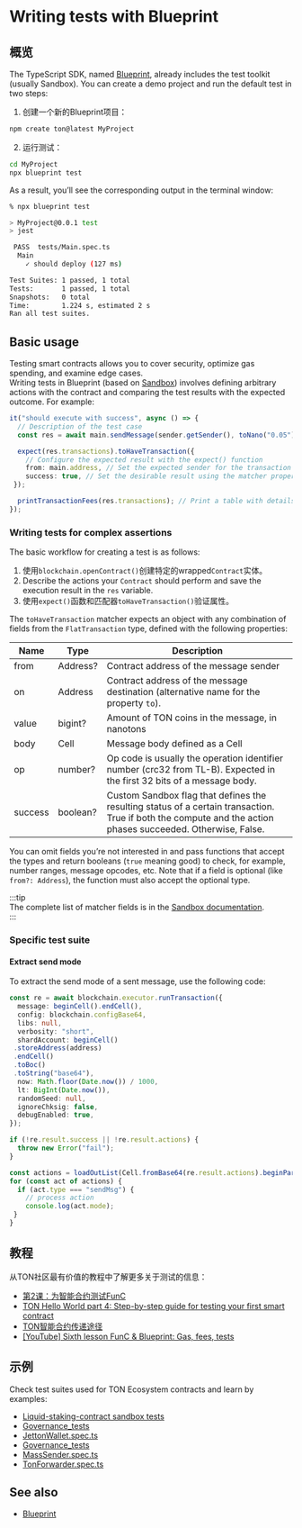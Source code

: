 
# Writing tests with Blueprint

## 概览

The TypeScript SDK, named [Blueprint](/v3/documentation/smart-contracts/getting-started/javascript), already includes the test toolkit (usually Sandbox). You can create a demo project and run the default test in two steps:

1. 创建一个新的Blueprint项目：

```bash
npm create ton@latest MyProject
```

2. 运行测试：

```bash
cd MyProject
npx blueprint test
```

As a result, you’ll see the corresponding output in the terminal window:

```bash
% npx blueprint test

> MyProject@0.0.1 test
> jest

 PASS  tests/Main.spec.ts
  Main
    ✓ should deploy (127 ms)

Test Suites: 1 passed, 1 total
Tests:       1 passed, 1 total
Snapshots:   0 total
Time:        1.224 s, estimated 2 s
Ran all test suites.
```

## Basic usage

Testing smart contracts allows you to cover security, optimize gas spending, and examine edge cases.\
Writing tests in Blueprint (based on [Sandbox](https://github.com/ton-org/sandbox)) involves defining arbitrary actions with the contract and comparing the test results with the expected outcome. For example:

```typescript
it("should execute with success", async () => {
  // Description of the test case
  const res = await main.sendMessage(sender.getSender(), toNano("0.05")); // Perform an action with the contract and save the result in res

  expect(res.transactions).toHaveTransaction({
    // Configure the expected result with the expect() function
    from: main.address, // Set the expected sender for the transaction
    success: true, // Set the desirable result using the matcher property success
 });

  printTransactionFees(res.transactions); // Print a table with details on spent fees
});
```

### Writing tests for complex assertions

The basic workflow for creating a test is as follows:

1. 使用`blockchain.openContract()`创建特定的wrapped`Contract`实体。
2. Describe the actions your `Contract` should perform and save the execution result in the `res` variable.
3. 使用`expect()`函数和匹配器`toHaveTransaction()`验证属性。

The `toHaveTransaction` matcher expects an object with any combination of fields from the `FlatTransaction` type, defined with the following properties:

| Name                 | Type     | Description                                                                                                                                                 |
| -------------------- | -------- | ----------------------------------------------------------------------------------------------------------------------------------------------------------- |
| from                 | Address? | Contract address of the message sender                                                                                                                      |
| on                   | Address  | Contract address of the message destination (alternative name for the property `to`).                                                                       |
| value                | bigint?  | Amount of TON coins in the message, in nanotons                                                                                                             |
| body                 | Cell     | Message body defined as a Cell                                                                                                                              |
| op                   | number?  | Op code is usually the operation identifier number (crc32 from TL-B). Expected in the first 32 bits of a message body.                                      |
| success              | boolean? | Custom Sandbox flag that defines the resulting status of a certain transaction. True if both the compute and the action phases succeeded. Otherwise, False. |

You can omit fields you’re not interested in and pass functions that accept the types and return booleans (`true` meaning good) to check, for example, number ranges, message opcodes, etc. Note that if a field is optional (like `from?: Address`), the function must also accept the optional type.

:::tip\
The complete list of matcher fields is in the [Sandbox documentation](https://github.com/ton-org/sandbox#test-a-transaction-with-matcher).\
:::

### Specific test suite

#### Extract send mode

To extract the send mode of a sent message, use the following code:

```ts
const re = await blockchain.executor.runTransaction({
  message: beginCell().endCell(),
  config: blockchain.configBase64,
  libs: null,
  verbosity: "short",
  shardAccount: beginCell()
 .storeAddress(address)
 .endCell()
 .toBoc()
 .toString("base64"),
  now: Math.floor(Date.now()) / 1000,
  lt: BigInt(Date.now()),
  randomSeed: null,
  ignoreChksig: false,
  debugEnabled: true,
});

if (!re.result.success || !re.result.actions) {
  throw new Error("fail");
}

const actions = loadOutList(Cell.fromBase64(re.result.actions).beginParse());
for (const act of actions) {
  if (act.type === "sendMsg") {
    // process action
    console.log(act.mode);
 }
}
```

## 教程

从TON社区最有价值的教程中了解更多关于测试的信息：

- [第2课：为智能合约测试FunC](https://github.com/romanovichim/TonFunClessons_Eng/blob/main/lessons/smartcontract/2lesson/secondlesson.md)
- [TON Hello World part 4: Step-by-step guide for testing your first smart contract](https://helloworld.tonstudio.io/04-testing/)
- [TON智能合约传递途径](https://dev.to/roma_i_m/ton-smart-contract-pipeline-write-simple-contract-and-compile-it-4pnh)
- [[YouTube] Sixth lesson FunC & Blueprint: Gas, fees, tests](https://youtu.be/3XIpKZ6wNcg)

## 示例

Check test suites used for TON Ecosystem contracts and learn by examples:

- [Liquid-staking-contract sandbox tests](https://github.com/ton-blockchain/liquid-staking-contract/tree/main/tests)
- [Governance_tests](https://github.com/Trinketer22/governance_tests/blob/master/config_tests/tests/)
- [JettonWallet.spec.ts](https://github.com/EmelyanenkoK/modern_jetton/blob/master/tests/JettonWallet.spec.ts)
- [Governance_tests](https://github.com/Trinketer22/governance_tests/blob/master/elector_tests/tests/complaint-test.fc)
- [MassSender.spec.ts](https://github.com/Gusarich/ton-mass-sender/blob/main/tests/MassSender.spec.ts)
- [TonForwarder.spec.ts](https://github.com/TrueCarry/ton-contract-forwarder/blob/main/src/contracts/ton-forwarder/TonForwarder.spec.ts)

## See also

- [Blueprint](/v3/documentation/smart-contracts/getting-started/javascript)

<Feedback />
